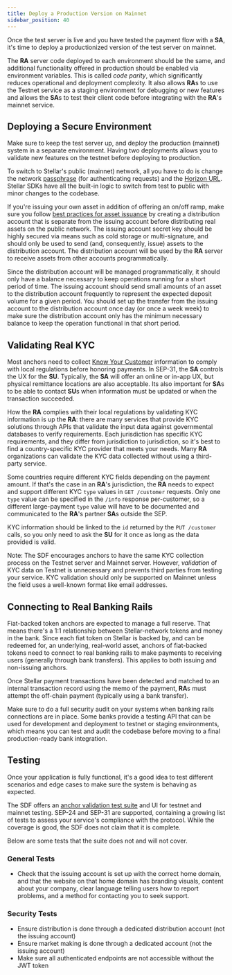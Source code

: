 ```yaml
---
title: Deploy a Production Version on Mainnet
sidebar_position: 40
---
```



Once the test server is live and you have tested the payment flow with a **SA**, it's time to deploy a productionized version of the test server on mainnet.

The **RA** server code deployed to each environment should be the same, and additional functionality offered in production should be enabled via environment variables. This is called _code parity_, which significantly reduces operational and deployment complexity. It also allows **RA**s to use the Testnet service as a staging environment for debugging or new features and allows the **SA**s to test their client code before integrating with the **RA**'s mainnet service.

## Deploying a Secure Environment

Make sure to keep the test server up, and deploy the production (mainnet) system in a separate environment. Having two deployments allows you to validate new features on the testnet before deploying to production.

To switch to Stellar's public (mainnet) network, all you have to do is change the network [passphrase](../../../encyclopedia/network-passphrases.mdx) (for authenticating requests) and the [Horizon URL](https://horizon.stellar.org/). Stellar SDKs have all the built-in logic to switch from test to public with minor changes to the codebase.

If you're issuing your own asset in addition of offering an on/off ramp, make sure you follow [best practices for asset issuance](../../../issuing-assets/how-to-issue-an-asset.mdx) by creating a distribution account that is separate from the issuing account before distributing real assets on the public network. The issuing account secret key should be highly secured via means such as cold storage or multi-signature, and should only be used to send (and, consequently, issue) assets to the distribution account. The distribution account will be used by the **RA** server to receive assets from other accounts programmatically.

Since the distribution account will be managed programmatically, it should only have a balance necessary to keep operations running for a short period of time. The issuing account should send small amounts of an asset to the distribution account frequently to represent the expected deposit volume for a given period. You should set up the transfer from the issuing account to the distribution account once day (or once a week week) to make sure the distribution account only has the minimum necessary balance to keep the operation functional in that short period.

## Validating Real KYC

Most anchors need to collect [Know Your Customer](https://en.wikipedia.org/wiki/Know_your_customer) information to comply with local regulations before honoring payments. In SEP-31, the **SA** controls the UX for the **SU**. Typically, the **SA** will offer an online or in-app UX, but physical remittance locations are also acceptable. Its also important for **SA**s to be able to contact **SU**s when information must be updated or when the transaction succeeded.

How the **RA** complies with their local regulations by validating KYC information is up the **RA**: there are many services that provide KYC solutions through APIs that validate the input data against governmental databases to verify requirements. Each jurisdiction has specific KYC requirements, and they differ from jurisdiction to jurisdiction, so it's best to find a country-specific KYC provider that meets your needs. Many **RA** organizations can validate the KYC data collected without using a third-party service.

Some countries require different KYC fields depending on the payment amount. If that's the case in an **RA**'s jurisdiction, the **RA** needs to expect and support different KYC `type` values in `GET /customer` requests. Only one `type` value can be specified in the `/info` response per-customer, so a different large-payment `type` value will have to be documented and communicated to the **RA**'s partner **SA**s outside the SEP.

KYC information should be linked to the `id` returned by the `PUT /customer` calls, so you only need to ask the **SU** for it once as long as the data provided is valid.

<Alert>

Note: The SDF encourages anchors to have the same KYC collection process on the Testnet server and Mainnet server. However, _validation_ of KYC data on Testnet is unnecessary and prevents third parties from testing your service. KYC validation should only be supported on Mainnet unless the field uses a well-known format like email addresses.

</Alert>

## Connecting to Real Banking Rails

Fiat-backed token anchors are expected to manage a full reserve. That means there's a 1:1 relationship between Stellar-network tokens and money in the bank. Since each fiat token on Stellar is backed by, and can be redeemed for, an underlying, real-world asset, anchors of fiat-backed tokens need to connect to real banking rails to make payments to receiving users (generally through bank transfers). This applies to both issuing and non-issuing anchors.

Once Stellar payment transactions have been detected and matched to an internal transaction record using the memo of the payment, **RA**s must attempt the off-chain payment (typically using a bank transfer).

Make sure to do a full security audit on your systems when banking rails connections are in place. Some banks provide a testing API that can be used for development and deployment to testnet or staging environments, which means you can test and audit the codebase before moving to a final production-ready bank integration.

## Testing

Once your application is fully functional, it's a good idea to test different scenarios and edge cases to make sure the system is behaving as expected.

The SDF offers an [anchor validation test suite](https://anchor-validator.stellar.org/) and UI for testnet and mainnet testing. SEP-24 and SEP-31 are supported, containing a growing list of tests to assess your service's compliance with the protocol. While the coverage is good, the SDF does not claim that it is complete.

Below are some tests that the suite does not and will not cover.

### General Tests

- Check that the issuing account is set up with the correct home domain, and that the website on that home domain has branding visuals, content about your company, clear language telling users how to report problems, and a method for contacting you to seek support.

### Security Tests

- Ensure distribution is done through a dedicated distribution account (not the issuing account)
- Ensure market making is done through a dedicated account (not the issuing account)
- Make sure all authenticated endpoints are not accessible without the JWT token
